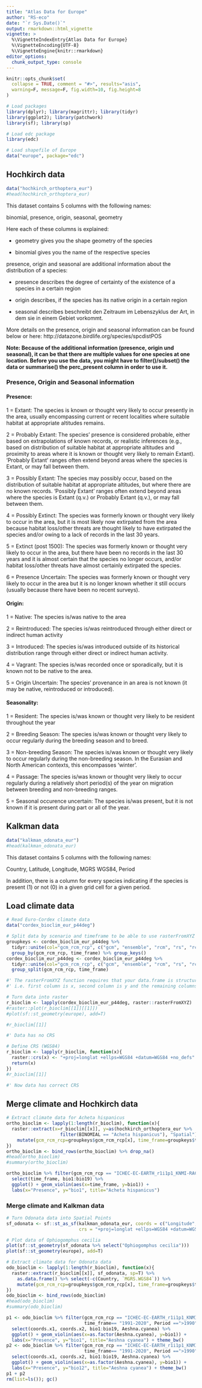 ```yaml
---
title: "Atlas Data for Europe"
author: "RS-eco"
date: "`r Sys.Date()`"
output: rmarkdown::html_vignette
vignette: >
  %\VignetteIndexEntry{Atlas Data for Europe}
  %\VignetteEncoding{UTF-8}
  %\VignetteEngine{knitr::rmarkdown}
editor_options: 
  chunk_output_type: console
---
```


```r
knitr::opts_chunk$set(
  collapse = TRUE, comment = "#>", results="asis",
  warning=F, message=F, fig.width=10, fig.height=8
)
```

```r
# Load packages
library(dplyr); library(magrittr); library(tidyr)
library(ggplot2); library(patchwork)
library(sf); library(sp)

# Load edc package
library(edc)

# Load shapefile of Europe
data("europe", package="edc")
```

## Hochkirch data

```r
data("hochkirch_orthoptera_eur")
#head(hochkirch_orthoptera_eur)
```

This dataset contains 5 columns with the following names:

binomial, presence, origin, seasonal, geometry

Here each of these columns is explained:

- geometry gives you the shape geometry of the species

- binomial gives you the name of the respective species

presence, origin and seasonal are additional information about the distribution of a species:

- presence describes the degree of certainty of the existence of a species in a certain region

- origin describes, if the species has its native origin in a certain region

- seasonal describes beschreibt den Zeitraum im Lebenszyklus der Art, in dem sie in einem Gebiet vorkommt.

More details on the presence, origin and seasonal information can be found below or here: http://datazone.birdlife.org/species/spcdistPOS

##############

**Note: Because of the additional information (presence, origin und seasonal), it can be that there are multiple values for one species at one location. Before you use the data, you might have to filter()/subset() the data or summarise() the perc_present column in order to use it.**

##############

### Presence, Origin and Seasonal information

#### Presence:

1 = Extant: The species is known or thought very likely to occur presently in the area, usually encompassing current or recent localities where suitable habitat at appropriate altitudes remains.

2 = Probably Extant: The species’ presence is considered probable, either based on extrapolations of known records, or realistic inferences (e.g., based on distribution of suitable habitat at appropriate altitudes and proximity to areas where it is known or thought very likely to remain Extant). ‘Probably Extant’ ranges often extend beyond areas where the species is Extant, or may fall between them.

3 = Possibly Extant: The species may possibly occur, based on the distribution of suitable habitat at appropriate altitudes, but where there are no known records. ‘Possibly Extant’ ranges often extend beyond areas where the species is Extant (q.v.) or Probably Extant (q.v.), or may fall between them.

4 = Possibly Extinct: The species was formerly known or thought very likely to occur in the area, but it is most likely now extirpated from the area because habitat loss/other threats are thought likely to have extirpated the species and/or owing to a lack of records in the last 30 years.

5 = Extinct (post 1500): The species was formerly known or thought very likely to occur in the area, but there have been no records in the last 30 years and it is almost certain that the species no longer occurs, and/or habitat loss/other threats have almost certainly extirpated the species.

6 = Presence Uncertain: The species was formerly known or thought very likely to occur in the area but it is no longer known whether it still occurs (usually because there have been no recent surveys).

#### Origin:

1 = Native: The species is/was native to the area

2 = Reintroduced: The species is/was reintroduced through either direct or indirect human activity

3 = Introduced: The species is/was introduced outside of its historical distribution range through either direct or indirect human activity.

4 = Vagrant: The species is/was recorded once or sporadically, but it is known not to be native to the area.

5 = Origin Uncertain: The species’ provenance in an area is not known (it may be native, reintroduced or introduced).

#### Seasonality:

1 = Resident: The species is/was known or thought very likely to be resident throughout the year

2 = Breeding Season: The species is/was known or thought very likely to occur regularly during the breeding season and to breed.

3 = Non-breeding Season: The species is/was known or thought very likely to occur regularly during the non-breeding season. In the Eurasian and North American contexts, this encompasses ‘winter’.

4 = Passage: The species is/was known or thought very likely to occur regularly during a relatively short period(s) of the year on migration between breeding and non-breeding ranges.

5 = Seasonal occurence uncertain: The species is/was present, but it is not known if it is present during part or all of the year.

## Kalkman data

```r
data("kalkman_odonata_eur")
#head(kalkman_odonata_eur)
```

This dataset contains 5 columns with the following names:

Country, Latitude, Longitude, MGRS WGS84, Period

In addition, there is a column for every species indicating if the species is present (1) or not (0) in a given grid cell for a given period.

## Load climate data

```r
# Read Euro-Cordex climate data
data("cordex_bioclim_eur_p44deg")

# Split data by scenario and timeframe to be able to use rasterFromXYZ
groupkeys <- cordex_bioclim_eur_p44deg %>% 
  tidyr::unite(col="gcm_rcm_rcp", c("gcm", "ensemble", "rcm", "rs", "rcp"), sep="_") %>% 
  group_by(gcm_rcm_rcp, time_frame) %>% group_keys()
cordex_bioclim_eur_p44deg <- cordex_bioclim_eur_p44deg %>% 
  tidyr::unite(col="gcm_rcm_rcp", c("gcm", "ensemble", "rcm", "rs", "rcp"), sep="_") %>% 
  group_split(gcm_rcm_rcp, time_frame)

#' The rasterFromXYZ function requires that your data.frame is structured in a very specific way,
#' i.e. first column is x, second column is y and the remaining columns can only be numeric variables.

# Turn data into raster
r_bioclim <- lapply(cordex_bioclim_eur_p44deg, raster::rasterFromXYZ)
#raster::plot(r_bioclim[[1]][[1]])
#plot(sf::st_geometry(europe), add=T)

#r_bioclim[[1]]

#' Data has no CRS

# Define CRS (WGS84)
r_bioclim <- lapply(r_bioclim, function(x){
  raster::crs(x) <- "+proj=longlat +ellps=WGS84 +datum=WGS84 +no_defs"
  return(x)
})
#r_bioclim[[1]]

#' Now data has correct CRS
```

## Merge climate and Hochkirch data

```r
# Extract climate data for Acheta hispanicus
ortho_bioclim <- lapply(1:length(r_bioclim), function(x){
  raster::extract(x=r_bioclim[[x]], y=as(hochkirch_orthoptera_eur %>% 
                    filter(BINOMIAL == "Acheta hispanicus"), "Spatial")) %>% as.data.frame() %>% 
    mutate(gcm_rcm_rcp=groupkeys$gcm_rcm_rcp[x], time_frame=groupkeys$time_frame[x])
})
ortho_bioclim <- bind_rows(ortho_bioclim) %>% drop_na()
#head(ortho_bioclim)
#summary(ortho_bioclim)

ortho_bioclim %>% filter(gcm_rcm_rcp == "ICHEC-EC-EARTH_r1i1p1_KNMI-RACMO22E_v1_rcp45") %>% 
  select(time_frame, bio1:bio19) %>%
  ggplot() + geom_violin(aes(x=time_frame, y=bio1)) + 
  labs(x="Presence", y="bio1", title="Acheta hispanicus")
```

### Merge climate and Kalkman data

```r
# Turn Odonata data into Spatial Points
sf_odonata <- sf::st_as_sf(kalkman_odonata_eur, coords = c("Longitude", "Latitude"), 
                           crs = "+proj=longlat +ellps=WGS84 +datum=WGS84 +no_defs")

# Plot data of Ophiogomphus cecilia
plot(sf::st_geometry(sf_odonata %>% select("Ophiogomphus cecilia")))
plot(sf::st_geometry(europe), add=T)

# Extract climate data for Odonata data
odo_bioclim <- lapply(1:length(r_bioclim), function(x){
  raster::extract(r_bioclim[[x]], sf_odonata, sp=T) %>% 
    as.data.frame() %>% select(-c(Country, `MGRS.WGS84`)) %>%
    mutate(gcm_rcm_rcp=groupkeys$gcm_rcm_rcp[x], time_frame=groupkeys$time_frame[x])
})
odo_bioclim <- bind_rows(odo_bioclim)
#head(odo_bioclim)
#summary(odo_bioclim)

p1 <- odo_bioclim %>% filter(gcm_rcm_rcp == "ICHEC-EC-EARTH_r1i1p1_KNMI-RACMO22E_v1_rcp45", 
                             time_frame== "1991-2020", Period ==">1990") %>% 
  select(coords.x1, coords.x2, bio1:bio19, Aeshna.cyanea) %>%
  ggplot() + geom_violin(aes(x=as.factor(Aeshna.cyanea), y=bio1)) + 
  labs(x="Presence", y="bio1", title="Aeshna cyanea") + theme_bw()
p2 <- odo_bioclim %>% filter(gcm_rcm_rcp == "ICHEC-EC-EARTH_r1i1p1_KNMI-RACMO22E_v1_rcp45", 
                             time_frame== "1991-2020", Period ==">1990") %>% 
  select(coords.x1, coords.x2, bio1:bio19, Aeshna.cyanea) %>%
  ggplot() + geom_violin(aes(x=as.factor(Aeshna.cyanea), y=bio1)) + 
  labs(x="Presence", y="bio12", title="Aeshna cyanea") + theme_bw()
p1 + p2
rm(list=ls()); gc()
```

<!--

```r

odonata2 <- odonata
odonata2$Longitude <- odonata2$Longitude + 0.44
sf_odonata2 <- sf::st_as_sf(odonata2, coords = c("Longitude", "Latitude"), 
                            crs = "+proj=longlat +ellps=WGS84 +datum=WGS84 +no_defs")

odonata3 <- odonata
odonata3$Longitude <- odonata3$Longitude - 0.44
sf_odonata3 <- sf::st_as_sf(odonata3, coords = c("Longitude", "Latitude"), 
                            crs = "+proj=longlat +ellps=WGS84 +datum=WGS84 +no_defs")

odonata4 <- odonata
odonata4$Latitude <- odonata4$Latitude - 0.44
sf_odonata4 <- sf::st_as_sf(odonata4, coords = c("Longitude", "Latitude"), 
                            crs = "+proj=longlat +ellps=WGS84 +datum=WGS84 +no_defs")

odonata5 <- odonata
odonata5$Latitude <- odonata5$Latitude + 0.44
sf_odonata5 <- sf::st_as_sf(odonata5, coords = c("Longitude", "Latitude"), 
                            crs = "+proj=longlat +ellps=WGS84 +datum=WGS84 +no_defs")

# Extract climate data for Odonata data
cell_no <- raster::extract(r_bioclim, sf_odonata, cellnumbers=T, df=T)
odonata$x <- raster::xFromCell(r_bioclim, cell_no$cells)
odonata$y <- raster::yFromCell(r_bioclim, cell_no$cells)
cell_no2 <- raster::extract(r_bioclim, sf_odonata2, cellnumbers=T, df=T)
odonata2$x <- raster::xFromCell(r_bioclim, cell_no2$cells)
odonata2$y <- raster::yFromCell(r_bioclim, cell_no2$cells)
cell_no3 <- raster::extract(r_bioclim, sf_odonata3, cellnumbers=T, df=T)
odonata3$x <- raster::xFromCell(r_bioclim, cell_no3$cells)
odonata3$y <- raster::yFromCell(r_bioclim, cell_no3$cells)
cell_no4 <- raster::extract(r_bioclim, sf_odonata4, cellnumbers=T, df=T)
odonata4$x <- raster::xFromCell(r_bioclim, cell_no4$cells)
odonata4$y <- raster::yFromCell(r_bioclim, cell_no4$cells)
cell_no5 <- raster::extract(r_bioclim, sf_odonata5, cellnumbers=T, df=T)
odonata5$x <- raster::xFromCell(r_bioclim, cell_no5$cells)
odonata5$y <- raster::yFromCell(r_bioclim, cell_no5$cells)

odonata %<>% dplyr::select(-c(Country, Latitude, Longitude, `MGRS WGS84`, Period)) %>% right_join(r_bioclim_df[,c("x","y")]) %>%
  mutate_at(vars(-c(x,y)), list(~ replace_na(., 0)))
odonata2 %<>% dplyr::select(-c(Country, Latitude, Longitude, `MGRS WGS84`, Period)) %>% right_join(r_bioclim_df[,c("x","y")]) %>%
  mutate_at(vars(-c(x,y)), list(~ replace_na(., 0)))
odonata3 %<>% dplyr::select(-c(Country, Latitude, Longitude, `MGRS WGS84`, Period)) %>% right_join(r_bioclim_df[,c("x","y")]) %>%
  mutate_at(vars(-c(x,y)), list(~ replace_na(., 0)))
odonata4 %<>% dplyr::select(-c(Country, Latitude, Longitude, `MGRS WGS84`, Period)) %>% right_join(r_bioclim_df[,c("x","y")]) %>%
  mutate_at(vars(-c(x,y)), list(~ replace_na(., 0)))
odonata5 %<>% dplyr::select(-c(Country, Latitude, Longitude, `MGRS WGS84`, Period)) %>% right_join(r_bioclim_df[,c("x","y")]) %>%
  mutate_at(vars(-c(x,y)), list(~ replace_na(., 0)))

odonata <- odonata %>% gather(species, presence, -c(x,y)) %>% bind_rows(odonata2 %>% gather(species, presence, -c(x,y))) %>% 
  bind_rows(odonata3 %>% gather(species, presence, -c(x,y))) %>% 
  bind_rows(odonata4 %>% gather(species, presence, -c(x,y))) %>% 
  bind_rows(odonata5 %>% gather(species, presence, -c(x,y))) %>% 
  group_by(x,y, species) %>% summarise(presence=mean(as.numeric(presence), na.rm=T))
odonata$presence[odonata$presence > 0] <- 1
odonata <- odonata %>% spread(species, presence)
head(odonata)
odonata %>% ggplot() + geom_tile(aes(x=x, y=y, fill=`Aeshna cyanea`))
```

-->